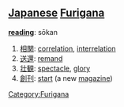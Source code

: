 == [[Japanese]] [[Furigana]] ==                             

'''[[reading]]''': sōkan

# [[相関]]: [[correlation]], [[interrelation]]
# [[送還]]: [[remand]]
# [[壮観]]: [[spectacle]], [[glory]]
# [[創刊]]: [[start]] (a new [[magazine]])

[[Category:Furigana]]